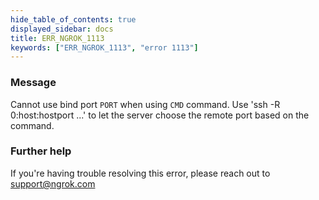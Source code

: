 ```yaml
---
hide_table_of_contents: true
displayed_sidebar: docs
title: ERR_NGROK_1113
keywords: ["ERR_NGROK_1113", "error 1113"]
---
```


### Message

Cannot use bind port `PORT` when using `CMD` command.
Use 'ssh -R 0:host:hostport ...' to let the server choose the remote port based on the command.

### Further help

If you're having trouble resolving this error, please reach out to [support@ngrok.com](mailto:support@ngrok.com?subject=Help%20with%20ERR_NGROK_1113)
